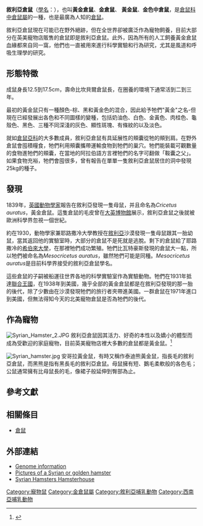 {{Speciesbox
| status = VU
| status_system = iucn3.1
| status_ref={{r|IUCN}}
| image = Goldhamster.jpg
| image_width = 250px
| taxon = Mesocricetus auratus
| authority = ([[George_Robert_Waterhouse|Waterhouse]], 1839)
}}

'''敘利亞倉鼠'''（[[學名|學名]]：''{{lang|la|Mesocricetus auratus}}''）{{r|IUCN|ITIS}}，也叫'''黃金倉鼠'''、'''金倉鼠'''、 '''黃金鼠'''、'''金色中倉鼠'''，是[[倉鼠科|倉鼠科]][[中倉鼠屬|中倉鼠屬]]的一種，也是最廣為人知的[[倉鼠|倉鼠]]。

敘利亞倉鼠現在可能已在野外絕跡，但在全世界卻被廣泛作為寵物飼養，目前大部分在英美寵物店販售的倉鼠即是敘利亞倉鼠。此外，因為所有的人工飼養黃金倉鼠血緣都來自同一窩，他們也一直被用來進行科學實驗和行為研究，尤其是風道和呼吸生理學的研究。

== 形態特徵 ==
成鼠身長12.5到17.5cm，壽命比坎貝爾倉鼠長，在圈養的環境下通常活到二到三年。

最初的黃金鼠只有一種顏色-棕、黑和黃金色的混合，因此給予牠們"黃金"之名-但現在已經發展出各色和不同圖樣的變種，包括奶油色、白色、金黃色、肉桂色、龜殼色、黑色、三種不同深淺的灰色、顯性斑塊、有條紋的以及淡色。

就如[[倉鼠亞科|倉鼠亞科]]的大多數成員，敘利亞倉鼠有具延展性的頰囊從牠的頰到肩。在野外倉鼠會囤積糧食，牠們利用頰囊攜帶運輸食物到牠們的巢穴。牠們能裝載可觀數量的食物進牠們的頰囊，在當地的阿拉伯語方言裡牠們的名字可翻做「鞍囊之父」。如果食物充裕，牠們會囤很多，曾有報告在單單一隻敘利亞倉鼠居住的洞中發現25kg的種子。

== 發現 ==
1839年，[[英國|英國]][[動物學家|動物學家]]{{link-en|喬治·羅伯特·瓦特豪斯|George Robert Waterhouse}}報告在敘利亞發現一隻母鼠，并且命名為''Cricetus auratus''，黃金倉鼠。這隻倉鼠的毛皮曾在[[大英博物館|大英博物館]]展示，敘利亞倉鼠之後就被歐洲科學界忽視一個世紀。

約在1930，動物學家兼耶路撒冷大學教授{{le|以色列·阿哈羅尼|Israel Aharoni}}在[[敘利亞|敘利亞]]沙漠發現一隻母鼠跟其一胎幼鼠，當其返回他的實驗室時，大部分的倉鼠不是死就是逃脫。剩下的倉鼠給了耶路撒冷的[[希伯來大學|希伯來大學]]，在那裡牠們成功繁殖。牠們比瓦特豪斯發現的倉鼠大一點，所以牠們被命名為''Mesocricetus auratus''，雖然牠們可能是同種。''Mesocricetus auratus''是目前科學界接受的敘利亞倉鼠學名。

這些倉鼠的子嗣被船運往世界各地的科學實驗室作為實驗動物。牠們在1931年抵達[[聯合王國|聯合王國]]，在1938年到美國，幾乎全部的黃金倉鼠都是在敘利亞發現的那一胎的後代，除了少數由在沙漠發現牠們的旅行者夾帶進美國。一群倉鼠在1971年進口到美國，但無法得知今天的北美寵物倉鼠是否為牠們的後代。

==作為寵物==
[[File:Syrian_Hamster_2.JPG|thumb]]
敘利亞倉鼠因其活力、好奇的本性以及嬌小的體型而成為受歡迎的家庭寵物，目前英美寵物店裡大多數的倉鼠都是黃金鼠。<ref>{{cite book|last=Alderton|first= D.|year=2002|title=Hamster: A practical guide to caring for your hamster|publisher= Harper Collins Publishers|location=London}}</ref>

[[File:Syrian_hamster.jpg|thumb]]
安哥拉黃金鼠，有時又稱作泰迪熊黃金鼠，指長毛的敘利亞倉鼠，而黑熊是指有黑長毛的敘利亞倉鼠。母鼠擁有短、鵝毛柔軟般的各色毛；公鼠通常擁有比母鼠長的毛，像裙子般延伸到臀部為止。

== 參考文獻 ==
{{reflist|refs
<ref name=IUCN>Yigit, N. & Kryštufek, B. 2008. ''Mesocricetus auratus''. The IUCN Red List of Threatened Species 2008: e.T13219A3421173. http://dx.doi.org/10.2305/IUCN.UK.2008.RLTS.T13219A3421173.en. Downloaded on 18 June 2017.</ref>
<ref name=ITIS>{{ITIS|ID=632735 |taxon=''Mesocricetus auratus''|downloaded=2007年3月13日}}</ref>
}}

== 相關條目 ==
* [[倉鼠|倉鼠]]

== 外部連結 ==
* [http://www.ncbi.nlm.nih.gov/Taxonomy/Browser/wwwtax.cgi?mode=Info&id=10036&lvl=3&keep=1&srchmode=1&unlock Genome information] {{Wayback|url=http://www.ncbi.nlm.nih.gov/Taxonomy/Browser/wwwtax.cgi?mode=Info&id=10036&lvl=3&keep=1&srchmode=1&unlock |date=20151106151242 }}
* [https://web.archive.org/web/20051228021952/http://www.freedigitalphotos.net/thumbnails.php?album=9 Pictures of a Syrian or golden hamster]
* [https://web.archive.org/web/20051219125413/http://www.hamsterhouse.co.uk/wiki/doku.php/hamsters:syrian Syrian Hamsters Hamsterhouse]

{{Commons category|Mesocricetus auratus}}
{{Hamster}}
{{Taxonbar|from=Q204175}}

[[Category:寵物鼠|Category:寵物鼠]]
[[Category:金倉鼠屬|Category:金倉鼠屬]]
[[Category:敘利亞哺乳動物|Category:敘利亞哺乳動物]]
[[Category:西南亞哺乳動物|Category:西南亞哺乳動物]]